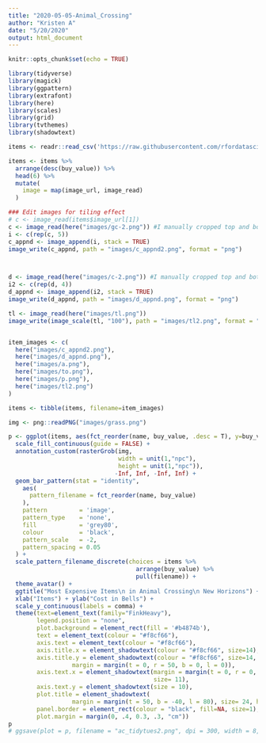 ```yaml
---
title: "2020-05-05-Animal_Crossing"
author: "Kristen A"
date: "5/20/2020"
output: html_document
---
```


```r
knitr::opts_chunk$set(echo = TRUE)
```


```r
library(tidyverse)
library(magick)
library(ggpattern)
library(extrafont)
library(here)
library(scales)
library(grid)
library(tvthemes)
library(shadowtext)

items <- readr::read_csv('https://raw.githubusercontent.com/rfordatascience/tidytuesday/master/data/2020/2020-05-05/items.csv')
```


```r
items <- items %>%
  arrange(desc(buy_value)) %>%
  head(6) %>%
  mutate(
    image = map(image_url, image_read)
  )
```


```r
### Edit images for tiling effect
# c <- image_read(items$image_url[1])
c <- image_read(here("images/gc-2.png")) #I manually cropped top and bottom of original image
i <- c(rep(c, 5))
c_appnd <- image_append(i, stack = TRUE) 
image_write(c_appnd, path = "images/c_appnd2.png", format = "png")



d <- image_read(here("images/c-2.png")) #I manually cropped top and bottom of original image
i2 <- c(rep(d, 4))
d_appnd <- image_append(i2, stack = TRUE) 
image_write(d_appnd, path = "images/d_appnd.png", format = "png")

tl <- image_read(here("images/tl.png"))
image_write(image_scale(tl, "100"), path = "images/tl2.png", format = "png")


item_images <- c(
  here("images/c_appnd2.png"),
  here("images/d_appnd.png"),
  here("images/a.png"),
  here("images/to.png"),
  here("images/p.png"),
  here("images/tl2.png")
)

items <- tibble(items, filename=item_images)

img <- png::readPNG("images/grass.png")
```

```r
p <- ggplot(items, aes(fct_reorder(name, buy_value, .desc = T), y=buy_value)) +
  scale_fill_continuous(guide = FALSE) +
  annotation_custom(rasterGrob(img,
                               width = unit(1,"npc"),
                               height = unit(1,"npc")),
                              -Inf, Inf, -Inf, Inf) +
  geom_bar_pattern(stat = "identity",
    aes(
      pattern_filename = fct_reorder(name, buy_value)
    ),
    pattern         = 'image',
    pattern_type    = 'none',
    fill            = 'grey80',
    colour          = 'black',
    pattern_scale   = -2,
    pattern_spacing = 0.05
  ) +
  scale_pattern_filename_discrete(choices = items %>%
                                    arrange(buy_value) %>%
                                    pull(filename)) +
  theme_avatar() +
  ggtitle("Most Expensive Items\n in Animal Crossing\n New Horizons") +
  xlab("Items") + ylab("Cost in Bells") +
  scale_y_continuous(labels = comma) +
  theme(text=element_text(family="FinkHeavy"),
        legend.position = "none",
        plot.background = element_rect(fill = '#b4874b'),
        text = element_text(colour = "#f8cf66"),
        axis.text = element_text(colour = "#f8cf66"),
        axis.title.x = element_shadowtext(colour = "#f8cf66", size=14),
        axis.title.y = element_shadowtext(colour = "#f8cf66", size=14,
                  margin = margin(t = 0, r = 50, b = 0, l = 0)),
        axis.text.x = element_shadowtext(margin = margin(t = 0, r = 0, b = 4, l = 0),
                                         size= 11),
        axis.text.y = element_shadowtext(size = 10),
        plot.title = element_shadowtext(
                  margin = margin(t = 50, b = -40, l = 80), size= 24, hjust=.85),
        panel.border = element_rect(colour = "black", fill=NA, size=1),
        plot.margin = margin(0, .4, 0.3, .3, "cm")) 
p
# ggsave(plot = p, filename = "ac_tidytues2.png", dpi = 300, width = 8, height = 5)
```



